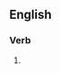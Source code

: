 ==English==

===Verb===
{{head|en|present participle}}

# {{present participle of|articulate|lang=en|nocat=1}}